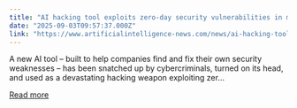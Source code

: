 ```yaml
---
title: "AI hacking tool exploits zero-day security vulnerabilities in minutes"
date: "2025-09-03T09:57:37.000Z"
link: "https://www.artificialintelligence-news.com/news/ai-hacking-tool-exploits-zero-day-security-vulnerabilities-in-minutes/"
---
```


A new AI tool – built to help companies find and fix their own security weaknesses – has been snatched up by cybercriminals, turned on its head, and used as a devastating hacking weapon exploiting zer...

[Read more](https://www.artificialintelligence-news.com/news/ai-hacking-tool-exploits-zero-day-security-vulnerabilities-in-minutes/)
